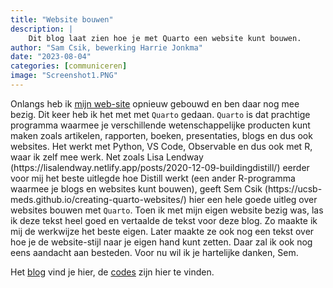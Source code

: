 ```yaml
---
title: "Website bouwen"
description: |
    Dit blog laat zien hoe je met Quarto een website kunt bouwen.
author: "Sam Csik, bewerking Harrie Jonkma"
date: "2023-08-04"
categories: [communiceren]
image: "Screenshot1.PNG"
---
```


Onlangs heb ik [mijn web-site](https://harriejonkman.nl/) opnieuw gebouwd en ben daar nog mee bezig. Dit keer heb ik het met met `Quarto` gedaan. `Quarto` is dat prachtige programma waarmee je verschillende wetenschappelijke producten kunt maken zoals artikelen, rapporten, boeken, presentaties, blogs en dus ook websites. Het werkt met Python, VS Code, Observable en dus ook met R, waar ik zelf mee werk. Net zoals Lisa Lendway (https://lisalendway.netlify.app/posts/2020-12-09-buildingdistill/) eerder voor mij het beste uitlegde hoe Distill werkt (een ander R-programma waarmee je blogs en websites kunt bouwen), geeft Sem Csik (https://ucsb-meds.github.io/creating-quarto-websites/) hier een hele goede uitleg over websites bouwen met `Quarto`. Toen ik met mijn eigen website bezig was, las ik deze tekst heel goed en vertaalde de tekst voor deze blog. Zo maakte ik mij de werkwijze het beste eigen. Later maakte ze ook nog een tekst over hoe je de website-stijl naar je eigen hand kunt zetten. Daar zal ik ook nog eens aandacht aan besteden. Voor nu wil ik je hartelijke danken, Sem. 

Het [blog]( https://jonkman1.github.io/website-bouwen/) vind je hier, de [codes](https://github.com/Jonkman1/website-bouwen) zijn hier te vinden.

